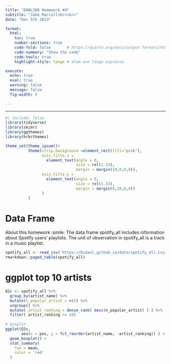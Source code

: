 ```yaml
---
title: "DANL200 Homework #4"
subtitle: "Jake Marcell<br><br>" 
date: "Dec 5th 2023"

format: 
  html:
    toc: true
    number-sections: true
    code-fold: false       # https://quarto.org/docs/output-formats/html-code.html
    code-summary: "Show the code"
    code-tools: true
    highlight-style: tango # atom-one tango espresso

execute: 
  echo: true
  eval: true
  warning: false
  message: false
  fig-width: 9
  
---
```


---
```r
#| include: false
library(tidyverse)
library(skimr)
library(ggthemes)
library(hrbrthemes)

theme_set(theme_ipsum()+
          theme(strip.background =element_rect(fill="pink"),
                axis.title.x = 
                  element_text(angle = 0,
                               size = rel(1.33),
                               margin = margin(10,0,0,0)),
                axis.title.y = 
                  element_text(angle = 0,
                               size = rel(1.33),
                               margin = margin(0,10,0,0))
                )
          )
```


# Data Frame

About this homework :smile:
The data.frame spotify_all includes information about Spotify users’ playlists.
The unit of observation in spotify_all is a track in a music playlist.



```r
spotify_all <- read_csv('https://bcdanl.github.io/data/spotify_all.csv')
rmarkdown::paged_table(spotify_all)
```

# ggplot top 10 artists

```r
Q1c <- spotify_all %>% 
  group_by(artist_name) %>% 
  mutate(n_popular_artist = n()) %>% 
  ungroup() %>% 
  mutate( artist_ranking = dense_rank( desc(n_popular_artist) ) ) %>% 
  filter( artist_ranking <= 10) 
  
# boxplot
ggplot(Q1c,
       aes(x = pos, y = fct_reorder(artist_name, -artist_ranking)) ) +
  geom_boxplot() +
  stat_summary(
    fun = mean,
    color = 'red'
  )
```






